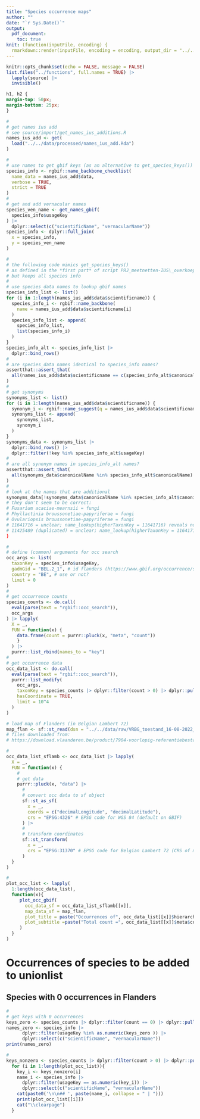 ```yaml
---
title: "Species occurrence maps"
author: ""
date: "`r Sys.Date()`"
output: 
  pdf_document:
    toc: true
knit: (function(inputFile, encoding) {
  rmarkdown::render(inputFile, encoding = encoding, output_dir = "../../output/informal") })
---
```


```r
knitr::opts_chunk$set(echo = FALSE, message = FALSE)
list.files("../functions", full.names = TRUE) |>
  lapply(source) |>
  invisible()
```

```css
h1, h2 {
margin-top: 50px; 
margin-bottom: 25px;
}
```


```r
#
# get names ius add
# see source/import/get_names_ius_additions.R
names_ius_add <- get(
  load("../../data/processed/names_ius_add.Rda")
)
```

```r
#
# use names to get gbif keys (as an alternative to get_species_keys())
species_info <- rgbif::name_backbone_checklist(
  name_data = names_ius_add$data,
  verbose = TRUE,
  strict = TRUE
)
#
# get and add vernacular names
species_ven_name <- get_names_gbif(
  species_info$usageKey
) |> 
  dplyr::select(c("scientificName", "vernacularName"))
species_info <- dplyr::full_join(
  x = species_info,
  y = species_ven_name
)

```


```r
#
# the following code mimics get_species_keys() 
# as defined in the *first part* of script PRJ_meetnetten-IUS\_overkoepelend\data\R_code_new_EU_Species_BE_occurrences.R
# but keeps all species info
#
# use species_data names to lookup gbif names
species_info_list <- list()
for (i in 1:length(names_ius_add$data$scientificname)) {
  species_info_i <- rgbif::name_backbone(
    name = names_ius_add$data$scientificname[i]
  )
  species_info_list <- append(
    species_info_list,
    list(species_info_i)
  )
}
species_info_alt <- species_info_list |>
  dplyr::bind_rows()
#
# are species_data names identical to species_info names?
assertthat::assert_that(
  all(names_ius_add$data$scientificname == c(species_info_alt$canonicalName))
)
#
# get synonyms
synonyms_list <- list()
for (i in 1:length(names_ius_add$data$scientificname)) {
  synonym_i <- rgbif::name_suggest(q = names_ius_add$data$scientificname[i], rank = "SPECIES", limit = 10)
  synonyms_list <- append(
    synonyms_list,
    synonym_i
  )
}
synonyms_data <- synonyms_list |>
  dplyr::bind_rows() |>
  dplyr::filter(!key %in% species_info_alt$usageKey)
#
# are all synonym names in species_info_alt names?
assertthat::assert_that(
  all(synonyms_data$canonicalName %in% species_info_alt$canonicalName)
)
#
# look at the names that are additional
synonyms_data[!synonyms_data$canonicalName %in% species_info_alt$canonicalName, ]
# they don't seem to be correct:
# Fusarium acaciae-mearnsii = fungi
# Phyllactinia broussonetiae-papyriferae = fungi
# Ovulariopsis broussonetiae-papyriferae = fungi
# 11641716 = unclear; name_lookup(higherTaxonKey = 11641716) reveals nothing
# 11425489 (duplicated) = unclear; name_lookup(higherTaxonKey = 11641716) reveals nothing
)
```


```r
#
# define (common) arguments for occ search
occ_args <- list(
  taxonKey = species_info$usageKey,
  gadmGid = "BEL.2_1", # id flanders (https://www.gbif.org/occurrence/search)
  country = "BE", # use or not?
  limit = 0
)
#
# get occurrence counts
species_counts <- do.call(
  eval(parse(text = "rgbif::occ_search")),
  occ_args
) |> lapply(
  X = _,
  FUN = function(x) {
    data.frame(count = purrr::pluck(x, "meta", "count"))
    }
  ) |>
  purrr::list_rbind(names_to = "key")
#
# get occurrence data
occ_data_list <- do.call(
  eval(parse(text = "rgbif::occ_search")),
  purrr::list_modify(
    occ_args,
    taxonKey = species_counts |> dplyr::filter(count > 0) |> dplyr::pull(key),
    hasCoordinate = TRUE,
    limit = 10^4
  )
)
```


```r

# load map of Flanders (in Belgian Lambert 72)
map_flan <- sf::st_read(dsn = "../../data/raw/VRBG_toestand_16-08-2022_GewVLA_Shapefile/Shapefile/Refgem.shp") 
# files downloaded from: 
# https://download.vlaanderen.be/product/7904-voorlopig-referentiebestand-gemeentegrenzen-toestand-16082022

```

```r
#
occ_data_list_sflamb <- occ_data_list |> lapply(
  X = _,
  FUN = function(x) {
    #
    # get data
    purrr::pluck(x, "data") |>
      #
      # convert occ data to sf object 
      sf::st_as_sf(
        x = _,
        coords = c("decimalLongitude", "decimalLatitude"), 
        crs = "EPSG:4326" # EPSG code for WGS 84 (default on GBIF)
      ) |>
      #
      # transform coordinates 
      sf::st_transform(
        x = _,
        crs = "EPSG:31370" # EPSG code for Belgian Lambert 72 (CRS of map)
      )
  }
) 

```


```r
#
plot_occ_list <- lapply(
  1:length(occ_data_list),
  function(x){
     plot_occ_gbif(
       occ_data_sf = occ_data_list_sflamb[[x]],
       map_data_sf = map_flan,
       plot_title = paste("Occurrences of", occ_data_list[[x]]$hierarchy[[1]] |> dplyr::filter(rank == "species") |> dplyr::pull(name), "in Flanders"),
       plot_subtitle =paste("Total count =", occ_data_list[[x]]$meta$count)
     )
  }
)
```


\newpage

# Occurrences of species to be added to unionlist

## Species with 0 occurrences in Flanders

```r
#
# get keys with 0 occurrences
keys_zero <- species_counts |> dplyr::filter(count == 0) |> dplyr::pull(key)
names_zero <- species_info |> 
      dplyr::filter(usageKey %in% as.numeric(keys_zero )) |>
      dplyr::select(c("scientificName", "vernacularName"))
print(names_zero)
```
\newpage
<!-- Species with > 0 occurrences in Flanders -->
```r
#
keys_nonzero <- species_counts |> dplyr::filter(count > 0) |> dplyr::pull(key) 
  for (i in 1:length(plot_occ_list)){
    key_i <- keys_nonzero[i]
    name_i <- species_info |> 
      dplyr::filter(usageKey == as.numeric(key_i)) |>
      dplyr::select(c("scientificName", "vernacularName"))
    cat(paste0('\n\n## ', paste(name_i, collapse = " | ")))
    print(plot_occ_list[[i]])
    cat("\\clearpage")
  }
```
